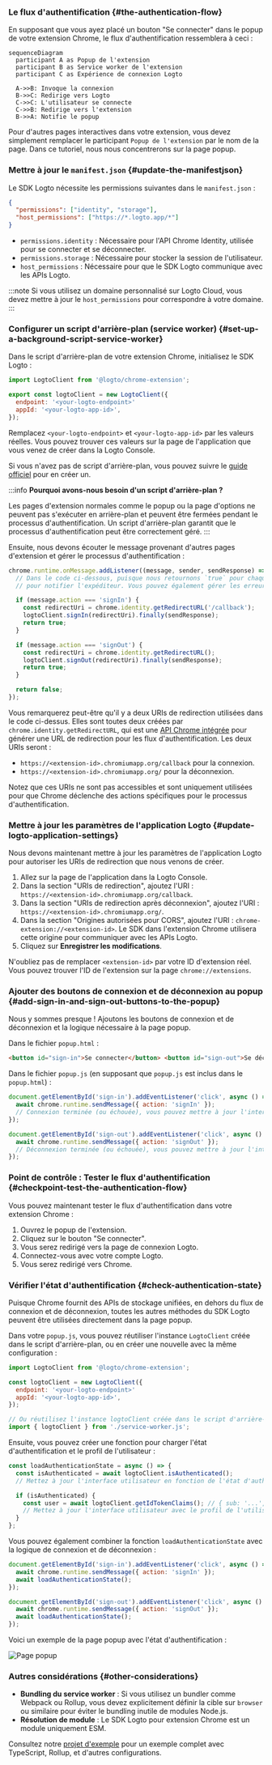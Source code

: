 
### Le flux d'authentification \{#the-authentication-flow}

En supposant que vous ayez placé un bouton "Se connecter" dans le popup de votre extension Chrome, le flux d'authentification ressemblera à ceci :

```mermaid
sequenceDiagram
  participant A as Popup de l'extension
  participant B as Service worker de l'extension
  participant C as Expérience de connexion Logto

  A->>B: Invoque la connexion
  B->>C: Redirige vers Logto
  C->>C: L'utilisateur se connecte
  C->>B: Redirige vers l'extension
  B->>A: Notifie le popup
```

Pour d'autres pages interactives dans votre extension, vous devez simplement remplacer le participant `Popup de l'extension` par le nom de la page. Dans ce tutoriel, nous nous concentrerons sur la page popup.

<RegardingRedirectBasedSignIn />

### Mettre à jour le `manifest.json` \{#update-the-manifestjson}

Le SDK Logto nécessite les permissions suivantes dans le `manifest.json` :

```json title="manifest.json"
{
  "permissions": ["identity", "storage"],
  "host_permissions": ["https://*.logto.app/*"]
}
```

- `permissions.identity` : Nécessaire pour l'API Chrome Identity, utilisée pour se connecter et se déconnecter.
- `permissions.storage` : Nécessaire pour stocker la session de l'utilisateur.
- `host_permissions` : Nécessaire pour que le SDK Logto communique avec les APIs Logto.

:::note
Si vous utilisez un domaine personnalisé sur Logto Cloud, vous devez mettre à jour le `host_permissions` pour correspondre à votre domaine.
:::

### Configurer un script d'arrière-plan (service worker) \{#set-up-a-background-script-service-worker}

Dans le script d'arrière-plan de votre extension Chrome, initialisez le SDK Logto :

```js title="service-worker.js"
import LogtoClient from '@logto/chrome-extension';

export const logtoClient = new LogtoClient({
  endpoint: '<your-logto-endpoint>'
  appId: '<your-logto-app-id>',
});
```

Remplacez `<your-logto-endpoint>` et `<your-logto-app-id>` par les valeurs réelles. Vous pouvez trouver ces valeurs sur la page de l'application que vous venez de créer dans la Logto Console.

Si vous n'avez pas de script d'arrière-plan, vous pouvez suivre le [guide officiel](https://developer.chrome.com/docs/extensions/develop/concepts/service-workers/basics) pour en créer un.

:::info
**Pourquoi avons-nous besoin d'un script d'arrière-plan ?**

Les pages d'extension normales comme le popup ou la page d'options ne peuvent pas s'exécuter en arrière-plan et peuvent être fermées pendant le processus d'authentification. Un script d'arrière-plan garantit que le processus d'authentification peut être correctement géré.
:::

Ensuite, nous devons écouter le message provenant d'autres pages d'extension et gérer le processus d'authentification :

```js title="service-worker.js"
chrome.runtime.onMessage.addListener((message, sender, sendResponse) => {
  // Dans le code ci-dessous, puisque nous retournons `true` pour chaque action, nous devons appeler `sendResponse`
  // pour notifier l'expéditeur. Vous pouvez également gérer les erreurs ici, ou utiliser d'autres moyens pour notifier l'expéditeur.

  if (message.action === 'signIn') {
    const redirectUri = chrome.identity.getRedirectURL('/callback');
    logtoClient.signIn(redirectUri).finally(sendResponse);
    return true;
  }

  if (message.action === 'signOut') {
    const redirectUri = chrome.identity.getRedirectURL();
    logtoClient.signOut(redirectUri).finally(sendResponse);
    return true;
  }

  return false;
});
```

Vous remarquerez peut-être qu'il y a deux URIs de redirection utilisées dans le code ci-dessus. Elles sont toutes deux créées par `chrome.identity.getRedirectURL`, qui est une [API Chrome intégrée](https://developer.chrome.com/docs/extensions/reference/api/identity#method-getRedirectURL) pour générer une URL de redirection pour les flux d'authentification. Les deux URIs seront :

- `https://<extension-id>.chromiumapp.org/callback` pour la connexion.
- `https://<extension-id>.chromiumapp.org/` pour la déconnexion.

Notez que ces URIs ne sont pas accessibles et sont uniquement utilisées pour que Chrome déclenche des actions spécifiques pour le processus d'authentification.

### Mettre à jour les paramètres de l'application Logto \{#update-logto-application-settings}

Nous devons maintenant mettre à jour les paramètres de l'application Logto pour autoriser les URIs de redirection que nous venons de créer.

1. Allez sur la page de l'application dans la Logto Console.
2. Dans la section "URIs de redirection", ajoutez l'URI : `https://<extension-id>.chromiumapp.org/callback`.
3. Dans la section "URIs de redirection après déconnexion", ajoutez l'URI : `https://<extension-id>.chromiumapp.org/`.
4. Dans la section "Origines autorisées pour CORS", ajoutez l'URI : `chrome-extension://<extension-id>`. Le SDK dans l'extension Chrome utilisera cette origine pour communiquer avec les APIs Logto.
5. Cliquez sur **Enregistrer les modifications**.

N'oubliez pas de remplacer `<extension-id>` par votre ID d'extension réel. Vous pouvez trouver l'ID de l'extension sur la page `chrome://extensions`.

### Ajouter des boutons de connexion et de déconnexion au popup \{#add-sign-in-and-sign-out-buttons-to-the-popup}

Nous y sommes presque ! Ajoutons les boutons de connexion et de déconnexion et la logique nécessaire à la page popup.

Dans le fichier `popup.html` :

```html title="popup.html"
<button id="sign-in">Se connecter</button> <button id="sign-out">Se déconnecter</button>
```

Dans le fichier `popup.js` (en supposant que `popup.js` est inclus dans le `popup.html`) :

```js title="popup.js"
document.getElementById('sign-in').addEventListener('click', async () => {
  await chrome.runtime.sendMessage({ action: 'signIn' });
  // Connexion terminée (ou échouée), vous pouvez mettre à jour l'interface utilisateur ici.
});

document.getElementById('sign-out').addEventListener('click', async () => {
  await chrome.runtime.sendMessage({ action: 'signOut' });
  // Déconnexion terminée (ou échouée), vous pouvez mettre à jour l'interface utilisateur ici.
});
```

### Point de contrôle : Tester le flux d'authentification \{#checkpoint-test-the-authentication-flow}

Vous pouvez maintenant tester le flux d'authentification dans votre extension Chrome :

1. Ouvrez le popup de l'extension.
2. Cliquez sur le bouton "Se connecter".
3. Vous serez redirigé vers la page de connexion Logto.
4. Connectez-vous avec votre compte Logto.
5. Vous serez redirigé vers Chrome.

### Vérifier l'état d'authentification \{#check-authentication-state}

Puisque Chrome fournit des APIs de stockage unifiées, en dehors du flux de connexion et de déconnexion, toutes les autres méthodes du SDK Logto peuvent être utilisées directement dans la page popup.

Dans votre `popup.js`, vous pouvez réutiliser l'instance `LogtoClient` créée dans le script d'arrière-plan, ou en créer une nouvelle avec la même configuration :

```js title="popup.js"
import LogtoClient from '@logto/chrome-extension';

const logtoClient = new LogtoClient({
  endpoint: '<your-logto-endpoint>'
  appId: '<your-logto-app-id>',
});

// Ou réutilisez l'instance logtoClient créée dans le script d'arrière-plan
import { logtoClient } from './service-worker.js';
```

Ensuite, vous pouvez créer une fonction pour charger l'état d'authentification et le profil de l'utilisateur :

```js title="popup.js"
const loadAuthenticationState = async () => {
  const isAuthenticated = await logtoClient.isAuthenticated();
  // Mettez à jour l'interface utilisateur en fonction de l'état d'authentification

  if (isAuthenticated) {
    const user = await logtoClient.getIdTokenClaims(); // { sub: '...', email: '...', ... }
    // Mettez à jour l'interface utilisateur avec le profil de l'utilisateur
  }
};
```

Vous pouvez également combiner la fonction `loadAuthenticationState` avec la logique de connexion et de déconnexion :

```js title="popup.js"
document.getElementById('sign-in').addEventListener('click', async () => {
  await chrome.runtime.sendMessage({ action: 'signIn' });
  await loadAuthenticationState();
});

document.getElementById('sign-out').addEventListener('click', async () => {
  await chrome.runtime.sendMessage({ action: 'signOut' });
  await loadAuthenticationState();
});
```

Voici un exemple de la page popup avec l'état d'authentification :

<img src="/img/assets/extension-popup.webp" alt="Page popup" />

### Autres considérations \{#other-considerations}

- **Bundling du service worker** : Si vous utilisez un bundler comme Webpack ou Rollup, vous devez explicitement définir la cible sur `browser` ou similaire pour éviter le bundling inutile de modules Node.js.
- **Résolution de module** : Le SDK Logto pour extension Chrome est un module uniquement ESM.

Consultez notre [projet d'exemple](https://github.com/logto-io/js/tree/HEAD/packages/chrome-extension-sample) pour un exemple complet avec TypeScript, Rollup, et d'autres configurations.

